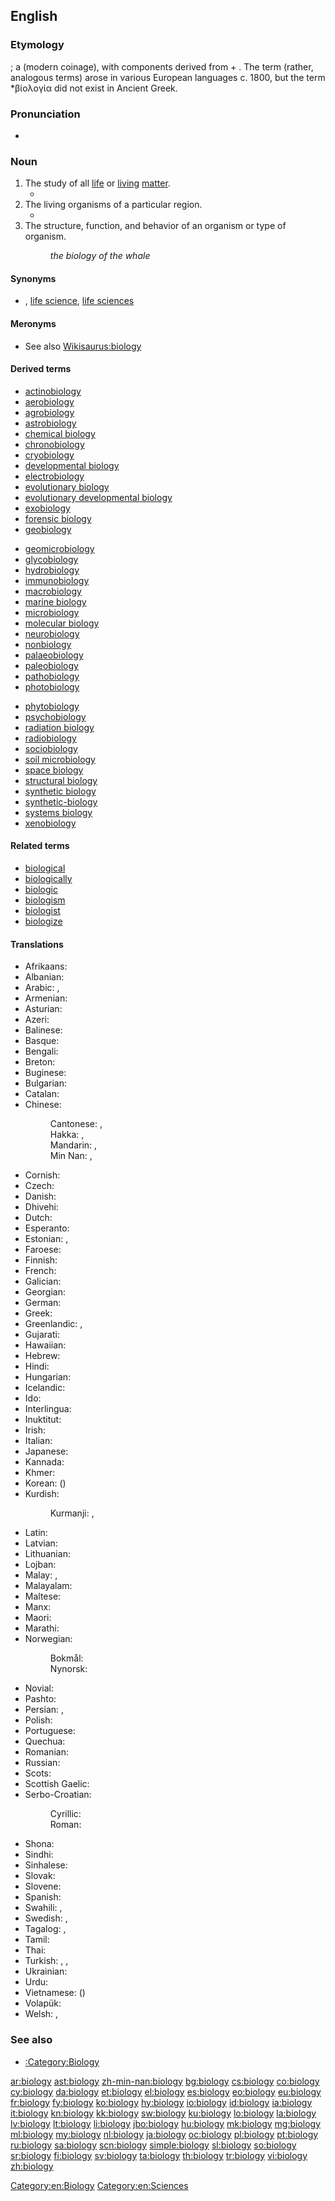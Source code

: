==English==
{{wikipedia}}

===Etymology===
{{confix|bio|logy|lang=en}}; a {{w|classical compound}} (modern coinage), with components derived from {{etyl|grc|en}} {{term|βίος||bio-, life|lang=grc}} + {{term|-λογία||-logy, branch of study, to speak|lang=grc}}. The term (rather, analogous terms) arose in various European languages c. 1800, but the term *βίολογία did not exist in Ancient Greek.

===Pronunciation===
* {{IPA|/baɪˈɒlədʒi/|lang=en}}

===Noun===
{{en-noun|~|biologies}}

# The study of all [[life]] or [[living]] [[matter]].
#* {{quote-magazine|date=2012-01
|author=Robert M. Pringle
|title=How to Be Manipulative
|volume=100|issue=1|page=31
|magazine=[[w:American Scientist|American Scientist]]
|url=http://www.americanscientist.org/issues/feature/2012/1/how-to-be-manipulative
|passage=As in much of '''biology''', the most satisfying truths in ecology derive from manipulative experimentation. Tinker with nature and quantify how it responds.}}
# The living organisms of a particular region.
#* {{quote-journal|year=1893|page=38|journal=Proceedings of the American Microscopical Society|url=http://books.google.com/books?id=7aYUAAAAYAAJ|title=Prizes for original work with the microscope|volume=14|passage=The object of these prizes is to stimulate and encourage original investigation by the aid of the microscope in the '''biology''' of North America, and, while the competition is open to all, it is especially commended to advanced students in biology in such of our universities and colleges as furnish opportunity for suitable work.}}
# The structure, function, and behavior of an organism or type of organism.
#: ''the biology of the whale''

====Synonyms====
{{checksense}}

* {{l/en|lifelore}}, [[life science]], [[life sciences]]

====Meronyms====
* See also [[Wikisaurus:biology]]

====Derived terms====
{{top3}}
* [[actinobiology]]
* [[aerobiology]]
* [[agrobiology]]
* [[astrobiology]]
* [[chemical biology]]
* [[chronobiology]]
* [[cryobiology]]
* [[developmental biology]]
* [[electrobiology]]
* [[evolutionary biology]]
* [[evolutionary developmental biology]]
* [[exobiology]]
* [[forensic biology]]
* [[geobiology]]
{{mid3}}
* [[geomicrobiology]]
* [[glycobiology]]
* [[hydrobiology]]
* [[immunobiology]]
* [[macrobiology]]
* [[marine biology]]
* [[microbiology]]
* [[molecular biology]]
* [[neurobiology]]
* [[nonbiology]]
* [[palaeobiology]]
* [[paleobiology]]
* [[pathobiology]]
* [[photobiology]]
{{mid3}}
* [[phytobiology]]
* [[psychobiology]]
* [[radiation biology]]
* [[radiobiology]]
* [[sociobiology]]
* [[soil microbiology]]
* [[space biology]]
* [[structural biology]]
* [[synthetic biology]]
* [[synthetic-biology]]
* [[systems biology]]
* [[xenobiology]]
{{bottom}}

====Related terms====
* [[biological]]
* [[biologically]]
* [[biologic]]
* [[biologism]]
* [[biologist]]
* [[biologize]]

====Translations====
{{trans-top|study of living matter}}
* Afrikaans: {{t|af|biologie}}
* Albanian: {{t+|sq|biologji|f}}
* Arabic: {{t+|ar|علم الأحياء|m|tr=3ilm al-'aHyaa'}}, {{t|ar|بيولوجيا|f|tr=byuluujya}}
* Armenian: {{t|hy|կենսաբանություն}}
* Asturian: {{t+|ast|bioloxía|f}}
* Azeri: {{t|az|biologiya}}
* Balinese: {{t|ban|ᬚᬶᬯᬯᬶᬤ᭄ᬬ|tr=jiwawidya|sc=Bali}}
* Basque: {{t+|eu|biologia}}
* Bengali: {{t|bn|জীববিজ্ঞান|sc=Beng}}
* Breton: {{t+|br|bevoniezh}}
* Buginese: {{t|bug|ᨅᨗᨕᨚᨒᨚᨁᨗ}}
* Bulgarian: {{t+|bg|биология|f|sc=Cyrl}}
* Catalan: {{t+|ca|biologia|f}}
* Chinese:
*: Cantonese: {{t|yue|生物學}}, {{t|yue|生物学|tr=saang1 mat9 hok9}}
*: Hakka: {{t|hak|生物學|sc=Hani}}, {{t|hak|生物学|tr=sâng-vu̍t-ho̍k|sc=Hani}}
*: Mandarin: {{t+|cmn|生物學|sc=Hani}}, {{t+|cmn|生物学|tr=shēngwùxué|sc=Hani}}
*: Min Nan: {{t|nan|生物學|sc=Hani}}, {{t|nan|生物学|tr=seng-bu̍t-ha̍k|sc=Hani}}
* Cornish: {{t|kw|bywonieth}}
* Czech: {{t+|cs|biologie|f}}
* Danish: {{t+|da|biologi}}
* Dhivehi: {{t|dv|ދިރުމާބެހޭ އިލްމު|sc=Thaa}}
* Dutch: {{t+|nl|biologie}}
* Esperanto: {{t+|eo|biologio}}
* Estonian: {{t+|et|bioloogia}}, {{t|et|eluteadus }}
* Faroese: {{t|fo|lívfrøði|f}}
* Finnish: {{t+|fi|biologia}}
* French: {{t+|fr|biologie|f}}
* Galician: {{t+|gl|bioloxía|f}}
* Georgian: {{t|ka|ბიოლოგია|sc=Geor}}
* German: {{t+|de|Biologie|f}}
* Greek: {{t+|el|βιολογία|f}}
* Greenlandic: {{t|kl|biologii}}, {{t|kl|uumassusililerineq}}
* Gujarati: {{t|gu|જીવવિજ્ઞાન|f|tr=jīvavijñāna|sc=Gujr}}
* Hawaiian: {{t|haw|kālaimeaola}}
* Hebrew: {{t+|he|ביולוגיה|f|tr=biologia}}
* Hindi: {{t|hi|जीवविज्ञान|tr=jīvavigyān}}
* Hungarian: {{t+|hu|biológia}}
* Icelandic: {{t+|is|líffræði|f}}
* Ido: {{t+|io|biologio}}
* Interlingua: {{t+|ia|biologia}}
* Inuktitut: {{t|iu|ᐆᒪᔅᓱᓯᖃᕐᑐᓕᕆᓂᖅ|sc=Cans}}
* Irish: {{t|ga|bitheolaíocht|f}}
* Italian: {{t+|it|biologia|f}}
* Japanese: {{t+|ja|生物学|tr=せいぶつがく, seibutsugaku}}
* Kannada: {{t+|kn|ಜೀವಶಾಸ್ತ್ರ|sc=Knda}}
* Khmer: {{t+|km|ជីវវិទ្យា|sc=Khmr|tr=chiivea vityie}}
* Korean: {{t+|ko|생물학|sc=Hang}} ({{t+|ko|生物學|sc=Hang}})
* Kurdish:
*: Kurmanji: {{t|kmr|jiyannasî}}, {{t|kmr|zîndewerzanî}}
{{trans-mid}}
* Latin: {{t|la|biologia|f}}
* Latvian: {{t+|lv|bioloģija|f}}
* Lithuanian: {{t+|lt|biologija|f}}
* Lojban: {{t|jbo|mivske}}
* Malay: {{t+|ms|biologi}}, {{t|ms|kaji hayat}}
* Malayalam: {{t+|ml|ജീവശാസ്ത്രം|sc=Mlym}}
* Maltese: {{t|mt|bioloġija}}
* Manx: {{t|gv|bea-oaylleeaght}}
* Maori: {{t|mi|mātauranga koiora}}
* Marathi: {{t|mr|जीवशास्त्र|tr=jīvśāstra|sc=Deva}}
* Norwegian:
*: Bokmål: {{t+|nb|biologi|m}}
*: Nynorsk: {{t+|nn|biologi|m}}
* Novial: {{t|nov|biologia}}
* Pashto: {{t|ps|ژوندپوهنه|f|tr=žwandpohəna|sc=ps-Arab}}
* Persian: {{t+|fa|زیست‌شناسی|tr=zīst-šenāsi}}, {{t+|fa|بیولوژی|sc=fa-Arab}}
* Polish: {{t+|pl|biologia|f}}
* Portuguese: {{t+|pt|biologia|f}}
* Quechua: {{t|qu|kawsay yachay}}
* Romanian: {{t+|ro|biologie|f}}
* Russian: {{t+|ru|биоло́гия|f}}
* Scots: {{t|sco|biologie}}
* Scottish Gaelic: {{t|gd|bith-eòlas|m}}
* Serbo-Croatian:
*: Cyrillic: {{t|sh|биологија|f}}
*: Roman: {{t+|sh|biologija|f}}
* Shona: {{t|sn|ketaupenyu}}
* Sindhi: {{t+|sd|جِياڀياسُ|m}}
* Sinhalese: {{t|si|ජීවවිද්‍යාව|sc=Sinh}}
* Slovak: {{t+|sk|biológia|f}}
* Slovene: {{t+|sl|biologija}}
* Spanish: {{t+|es|biología|f}}
* Swahili: {{t+|sw|biolojia}}, {{t|sw|elimuviumbe}}
* Swedish: {{t+|sv|biologi|c}}, {{t|sv|fortplantningsbeteende}}
* Tagalog: {{t|tl|byolohiya}}, {{t+|tl|haynayan}}
* Tamil: {{t+|ta|உயிரியல்}}
* Thai: {{t+|th|ชีววิทยา|tr=chee-wá-wít-tá-yaa}}
* Turkish: {{t+|tr|biyoloji}}, {{t+|tr|dirim bilimi}}, {{t|tr|yaşam bilimi}}
* Ukrainian: {{t+|uk|біологія|f}}
* Urdu: {{t|ur|حیاتیات|tr=hiatiyaat|f}}
* Vietnamese: {{t+|vi|sinh vật học}} ({{t|vi|生物學}})
* Volapük: {{t|vo|lifav}}
* Welsh: {{t+|cy|bioleg|f}}, {{t+|cy|bywydeg}}
{{trans-bottom}}

===See also===
* [[:Category:Biology]]

[[Category:en:Biology]]
[[Category:en:Sciences]]

[[ar:biology]]
[[ast:biology]]
[[zh-min-nan:biology]]
[[bg:biology]]
[[cs:biology]]
[[co:biology]]
[[cy:biology]]
[[da:biology]]
[[et:biology]]
[[el:biology]]
[[es:biology]]
[[eo:biology]]
[[eu:biology]]
[[fr:biology]]
[[fy:biology]]
[[ko:biology]]
[[hy:biology]]
[[io:biology]]
[[id:biology]]
[[ia:biology]]
[[it:biology]]
[[kn:biology]]
[[kk:biology]]
[[sw:biology]]
[[ku:biology]]
[[lo:biology]]
[[la:biology]]
[[lv:biology]]
[[lt:biology]]
[[li:biology]]
[[jbo:biology]]
[[hu:biology]]
[[mk:biology]]
[[mg:biology]]
[[ml:biology]]
[[my:biology]]
[[nl:biology]]
[[ja:biology]]
[[oc:biology]]
[[pl:biology]]
[[pt:biology]]
[[ru:biology]]
[[sa:biology]]
[[scn:biology]]
[[simple:biology]]
[[sl:biology]]
[[so:biology]]
[[sr:biology]]
[[fi:biology]]
[[sv:biology]]
[[ta:biology]]
[[th:biology]]
[[tr:biology]]
[[vi:biology]]
[[zh:biology]]